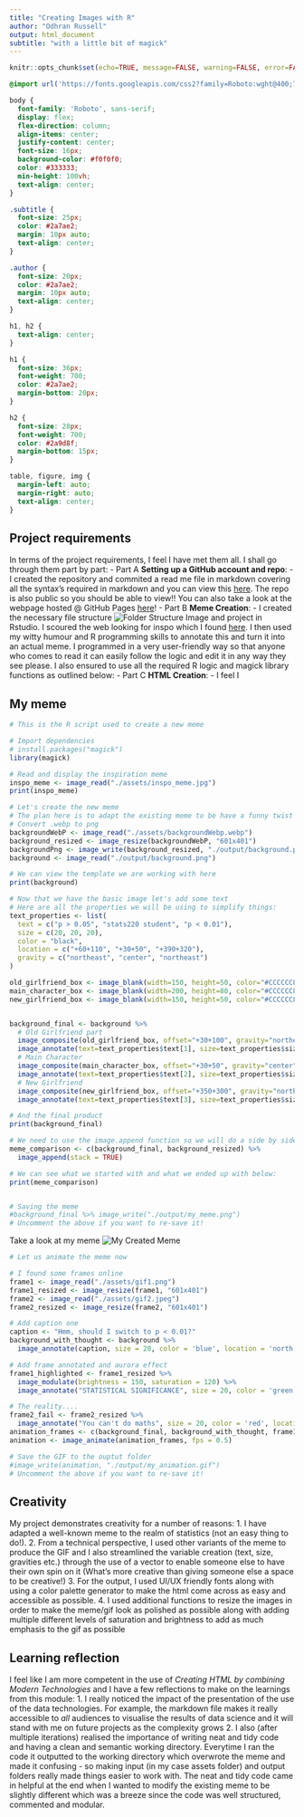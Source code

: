 ---
title: "Creating Images with R"
author: "Odhran Russell"
output: html_document
subtitle: "with a little bit of magick"
---

```{r setup, include=FALSE}
knitr::opts_chunk$set(echo=TRUE, message=FALSE, warning=FALSE, error=FALSE)
```

```{css}
@import url('https://fonts.googleapis.com/css2?family=Roboto:wght@400;700&display=swap');

body {
  font-family: 'Roboto', sans-serif;
  display: flex;
  flex-direction: column;
  align-items: center;
  justify-content: center;
  font-size: 16px;
  background-color: #f0f0f0; 
  color: #333333;
  min-height: 100vh;
  text-align: center;
}

.subtitle {
  font-size: 25px;
  color: #2a7ae2;
  margin: 10px auto; 
  text-align: center;
}

.author {
  font-size: 20px;
  color: #2a7ae2;
  margin: 10px auto;
  text-align: center;
}

h1, h2 {
  text-align: center;
}

h1 {
  font-size: 36px;
  font-weight: 700;
  color: #2a7ae2;
  margin-bottom: 20px;
}

h2 {
  font-size: 28px;
  font-weight: 700;
  color: #2a9d8f;
  margin-bottom: 15px;
}

table, figure, img {
  margin-left: auto;
  margin-right: auto;
  text-align: center;
}
```

## Project requirements
In terms of the project requirements, I feel I have met them all. I shall go through them part by part:
  - Part A **Setting up a GitHub account and repo**:
    - I created the repository and commited a read me file in markdown covering all the syntax's required in markdown and you can view this [here](https://github.com/Odhran7/stats220). The repo is also public so you should be able to view!! You can also take a look at the webpage hosted @ GitHub Pages [here](https://odhran7.github.io/stats220/)!
  - Part B **Meme Creation**:
    - I created the necessary file structure ![Folder Structure Image](assets/folder.png) and project in Rstudio. I scoured the web looking for inspo which I found [here](https://media.wired.com/photos/59a459d3b345f64511c5e3d4/master/pass/MemeLoveTriangle_297886754.jpg). I then used my witty humour and R programming skills to annotate this and turn it into an actual meme. I programmed in a very user-friendly way so that anyone who comes to read it can easily follow the logic and edit it in any way they see please. I also ensured to use all the required R logic and magick library functions as outlined below:
  - Part C **HTML Creation**:
    - I feel I 
  
## My meme

```{r meme-code, eval=TRUE}
# This is the R script used to create a new meme

# Import dependencies 
# install.packages("magick")
library(magick)

# Read and display the inspiration meme
inspo_meme <- image_read("./assets/inspo_meme.jpg")
print(inspo_meme)

# Let's create the new meme
# The plan here is to adapt the existing meme to be have a funny twist surrounding the concept of statistical significance
# Convert .webp to png
backgroundWebP <- image_read("./assets/backgroundWebp.webp")
background_resized <- image_resize(backgroundWebP, "601x401")
backgroundPng <- image_write(background_resized, "./output/background.png") # Same wxh dimensions as our inspo
background <- image_read("./output/background.png")

# We can view the template we are working with here
print(background)

# Now that we have the basic image let's add some text
# Here are all the properties we will be using to simplify things:
text_properties <- list(
  text = c("p > 0.05", "stats220 student", "p < 0.01"),
  size = c(20, 20, 20),
  color = "black",
  location = c("+60+110", "+30+50", "+390+320"),
  gravity = c("northeast", "center", "northeast")
)

old_girlfriend_box <- image_blank(width=150, height=50, color="#CCCCCC80")
main_character_box <- image_blank(width=200, height=80, color="#CCCCCC80")
new_girlfriend_box <- image_blank(width=150, height=50, color="#CCCCCC80")


background_final <- background %>%
  # Old Girlfriend part
  image_composite(old_girlfriend_box, offset="+30+100", gravity="northeast") %>%
  image_annotate(text=text_properties$text[1], size=text_properties$size[1], color=text_properties$color, location=text_properties$location[1], gravity=text_properties$gravity[1]) %>%
  # Main Character
  image_composite(main_character_box, offset="+30+50", gravity="center") %>%
  image_annotate(text=text_properties$text[2], size=text_properties$size[2], color=text_properties$color, location=text_properties$location[2], gravity=text_properties$gravity[2]) %>%
  # New Girlfriend
  image_composite(new_girlfriend_box, offset="+350+300", gravity="northeast") %>%
  image_annotate(text=text_properties$text[3], size=text_properties$size[3], color=text_properties$color, location=text_properties$location[3], gravity=text_properties$gravity[3])

# And the final product
print(background_final)

# We need to use the image.append function so we will do a side by side comparison
meme_comparison <- c(background_final, background_resized) %>%
  image_append(stack = TRUE)

# We can see what we started with and what we ended up with below:
print(meme_comparison)


# Saving the meme
#background_final %>% image_write("./output/my_meme.png")
# Uncomment the above if you want to re-save it!

```
Take a look at my meme ![My Created Meme](output/my_meme.png)

```{r animation-code, eval=FALSE}

# Let us animate the meme now

# I found some frames online 
frame1 <- image_read("./assets/gif1.png")
frame1_resized <- image_resize(frame1, "601x401")
frame2 <- image_read("./assets/gif2.jpeg")
frame2_resized <- image_resize(frame2, "601x401")

# Add caption one
caption <- "Hmm, should I switch to p < 0.01?"
background_with_thought <- background %>%
  image_annotate(caption, size = 20, color = 'blue', location = 'north')

# Add frame annotated and aurora effect
frame1_highlighted <- frame1_resized %>%
  image_modulate(brightness = 150, saturation = 120) %>%
  image_annotate("STATISTICAL SIGNIFICANCE", size = 20, color = 'green', location = 'south')

# The reality....
frame2_fail <- frame2_resized %>%
  image_annotate("You can't do maths", size = 20, color = 'red', location = 'center')
animation_frames <- c(background_final, background_with_thought, frame1_highlighted, frame2_fail)
animation <- image_animate(animation_frames, fps = 0.5)

# Save the GIF to the ouptut folder
#image_write(animation, "./output/my_animation.gif")
# Uncomment the above if you want to re-save it!

```

## Creativity
My project demonstrates creativity for a number of reasons:
1. I have adapted a well-known meme to the realm of statistics (not an easy thing to do!).
2. From a technical perspective, I used other variants of the meme to produce the GIF and I also streamlined the variable creation (text, size, gravities etc.) through the use of a vector to enable someone else to have their own spin on it (What's more creative than giving someone else a space to be creative!)
3. For the output, I used UI/UX friendly fonts along with using a color palette generator to make the html come across as easy and accessible as possible.
4. I used additional functions to resize the images in order to make the meme/gif look as polished as possible along with adding multiple different levels of saturation and brightness to add as much emphasis to the gif as possible

## Learning reflection
I feel like I am more competent in the use of *Creating HTML by combining Modern Technologies* and I have a few reflections to make on the learnings from this module:
1. I really noticed the impact of the presentation of the use of the data technologies. For example, the markdown file makes it really accessible to *all* audiences to visualise the results of data science and it will stand with me on future projects as the complexity grows
2. I also (after multiple iterations) realised the importance of writing neat and tidy code and having a clean and semantic working directory. Everytime I ran the code it outputted to the working directory which overwrote the meme and made it confusing - so making input (in my case assets folder) and output folders really made things easier to work with. The neat and tidy code came in helpful at the end when I wanted to modify the existing meme to be slightly different which was a breeze since the code was well structured, commented and modular.
